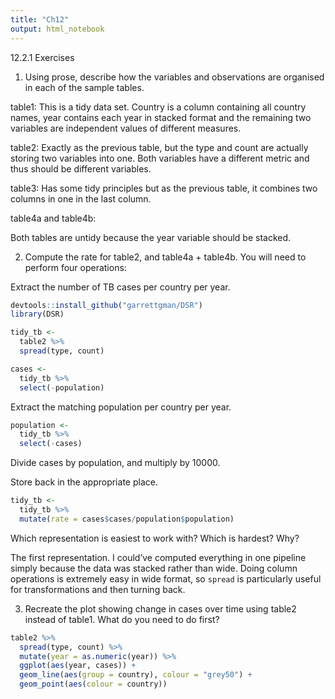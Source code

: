 ```yaml
---
title: "Ch12"
output: html_notebook
---
```


12.2.1 Exercises

1. Using prose, describe how the variables and observations are organised in each of the sample tables.

table1:
This is a tidy data set. Country is a column containing all country names, year contains each year in stacked format and the remaining two variables are independent values of different measures.

table2:
Exactly as the previous table, but the type and count are actually storing two variables into one. Both variables have a different metric and thus should be different variables.

table3:
Has some tidy principles but as the previous table, it combines two columns in one in the last column.

table4a and table4b:

Both tables are untidy because the year variable should be stacked.

2. Compute the rate for table2, and table4a + table4b. You will need to perform four operations:

Extract the number of TB cases per country per year.

```r
devtools::install_github("garrettgman/DSR")
library(DSR)

tidy_tb <-
  table2 %>%
  spread(type, count)

cases <-
  tidy_tb %>%
  select(-population)
```

Extract the matching population per country per year.

```r
population <-
  tidy_tb %>%
  select(-cases)
```
Divide cases by population, and multiply by 10000.

Store back in the appropriate place.

```r
tidy_tb <- 
  tidy_tb %>%
  mutate(rate = cases$cases/population$population)
```

Which representation is easiest to work with? Which is hardest? Why?

The first representation. I could've computed everything in one pipeline simply because the data was stacked rather than wide. Doing column operations is extremely easy in wide format, so `spread` is particularly useful for transformations and then turning back.

3. Recreate the plot showing change in cases over time using table2 instead of table1. What do you need to do first?

```r
table2 %>%
  spread(type, count) %>%
  mutate(year = as.numeric(year)) %>%
  ggplot(aes(year, cases)) +
  geom_line(aes(group = country), colour = "grey50") +
  geom_point(aes(colour = country))

```